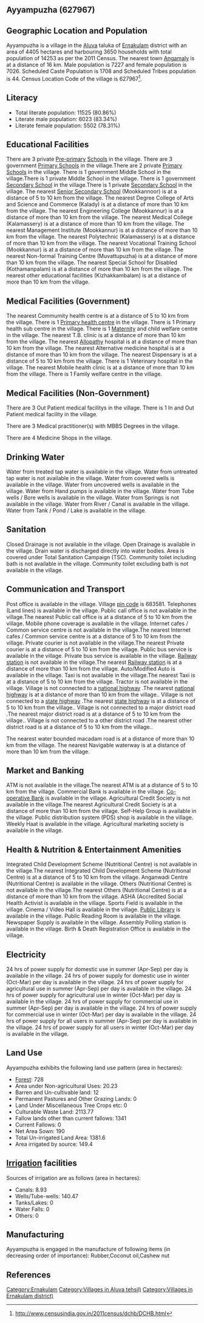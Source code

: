 {{Infobox settlement
| name=Ayyampuzha
| native_name=
| native_name_lang=
| other_name=
| nickname=
| settlement_type=Village
| image_skyline=
| image_alt=
| image_caption=
| pushpin_map=India Kerala
| pushpin_label_position=right
| pushpin_map_alt=
| pushpin_map_caption=Location in Kerala, India
| latd=
| latm=
| lats=
| latNS=
| longd=
| longm=
| longs=
| longEW=
| coordinates_display=inline,title
| subdivision_type=Country
| subdivision_name={{flag|India}}
| subdivision_type1=[[States and territories of India|State]]
| subdivision_name1=Kerala 
| subdivision_type2=[[List of districts of India|District]]
| subdivision_name2=Ernakulam
| subdivision_type3=Tahsil
| subdivision_name3=Aluva
| website=
| established_title=<!-- Established -->
| established_date=
| founder=
| named_for=
| government_type=
| governing_body=
| unit_pref=Metric=
| area_footnotes=
| area_rank=
| area_total_km2=44.05
| elevation_footnotes=
| elevation_m=
| population_total=14253
| population_as_of=2011
| population_rank=
| population_density_km2=323
| population_demonym=
| population_footnotes=
| demographics_type1=Languages
| demographics1_title1=Official
| demographics1_info1=[[Malayalam language|Malayalam]]
| timezone1=[[Indian Standard Time|IST]]
| utc_offset1==+5:30
| postal_code_type=[[Postal Index Number|PIN]]
| postal_code=683581
| area_code_type=Telephone code
| area_code=
| registration_plate=
| blank1_name_sec1=Nearest city
| blank1_info_sec1=[[Angamaly]]
| blank2_name_sec1=[[Human sex ratio|Sex ratio]]
| blank2_info_sec1=972 [[male|♂]]/[[female|♀]]
| blank3_name_sec1=Literacy
| blank3_info_sec1=80.86%
| blank1_name_sec2=[[2011 Census of India|2011 census]] code
| blank1_info_sec2=627967
| footnotes=
}}

== Ayyampuzha (627967) ==

== Geographic Location and Population ==

Ayyampuzha is a village in the [[Aluva]] taluka of [[Ernakulam]] district with an area of 4405 hectares and harbouring 3650 households with total population of 14253 as per the 2011 Census. The nearest town [[Angamaly]] is at a distance of 16 km. Male population is 7227 and female population is 7026. Scheduled Caste Population is 1708 and Scheduled Tribes population is 44. Census Location Code of the village is 627967<ref>http://www.censusindia.gov.in/2011census/dchb/DCHB.html</ref>.


== Literacy ==  
* Total literate population: 11525 (80.86%)
* Literate male population: 6023 (83.34%)
* Literate female population: 5502 (78.31%)


== Educational Facilities ==  
There are 3 private [[Pre-primary]] [[School]]s in the village.
There are 3 government [[Primary School]]s in the village.There are 2 private [[Primary School]]s in the village.
There is 1 government Middle School in the village.There is 1 private Middle School in the village.
There is 1 government [[Secondary School]] in the village.There is 1 private [[Secondary School]] in the village.
The nearest [[Senior Secondary School]] (Mookkannoor) is at a distance of 5 to 10 km from the village.
The nearest Degree College of Arts and Science and Commerce (Kalady) is at a distance of more than 10 km from the village.
The nearest Engineering College (Mookkannur) is at a distance of more than 10 km from the village.
The nearest Medical College (Kalamassery) is at a distance of more than 10 km from the village.
The nearest Management Institute (Mookkannur) is at a distance of more than 10 km from the village.
The nearest Polytechnic (Kalamassery) is at a distance of more than 10 km from the village.
The nearest Vocational Training School (Mookkannur) is at a distance of more than 10 km from the village.
The nearest Non-formal Training Centre (Muvattupuzha) is at a distance of more than 10 km from the village.
The nearest Special School for Disabled (Kothamanpalam) is at a distance of more than 10 km from the village.
The nearest other educational facilities (Kizhakkambalam) is at a distance of more than 10 km from the village.


== Medical Facilities (Government) ==
The nearest Commumity health centre is at a distance of 5 to 10 km from the village.
There is 1 [[Primary health centre]] in the village.
There is 1 Primary health sub centre in the village.
There is 1 [[Maternity]] and child welfare centre in the village.
The nearest T.B. clinic is at a distance of more than 10 km from the village.
The nearest [[Allopathy]] hospital is at a distance of more than 10 km from the village.
The nearest Alternative medicine hospital is at a distance of more than 10 km from the village.
The nearest Dispensary is at a distance of 5 to 10 km from the village.
There is 1 Veterinary hospital in the village.
The nearest Mobile health clinic is at a distance of more than 10 km from the village.
There is 1 Family welfare centre in the village.


== Medical Facilities (Non-Government) ==
There are 3 Out Patient medical facilitys in the village.
There is 1 In and Out Patient medical facility in the village.

There are 3 Medical practitioner(s) with MBBS Degrees in the village.



There are 4 Medicine Shops in the village.



== Drinking Water ==
Water from treated tap water is available in the village.
Water from untreated tap water is not available in the village.
Water from covered wells is available in the village.
Water from uncovered wells is available in the village.
Water from Hand pumps is available in the village.
Water from Tube wells / Bore wells is available in the village.
Water from Springs is not available in the village.
Water from River / Canal is available in the village.
Water from Tank / Pond / Lake is available in the village.


== Sanitation ==
Closed Drainage is not available in the village.
Open Drainage is available in the village.
Drain water is discharged directly into water bodies.
Area is covered under Total Sanitation Campaign (TSC).
Community toilet including bath is not available in the village.
Community toilet excluding bath is not available in the village.


== Communication and Transport ==
Post office is available in the village.
Village [[pin code]] is 683581.
Telephones (Land lines) is available in the village.
Public call office is not available in the village.The nearest Public call office is at a distance of 5 to 10 km from the village.
Mobile phone coverage is available in the village.
Internet cafes / Common service centre is not available in the village.The nearest Internet cafes / Common service centre is at a distance of 5 to 10 km from the village.
Private courier is not available in the village.The nearest Private courier is at a distance of 5 to 10 km from the village.
Public bus service is available in the village.
Private bus service is available in the village.
[[Railway station]] is not available in the village.The nearest [[Railway station]] is at a distance of more than 10 km from the village.
Auto/Modified Auto is available in the village.
Taxi is not available in the village.The nearest Taxi is at a distance of 5 to 10 km from the village.
Tractor is not available in the village.
Village is not connected to a [[national highway]] .The nearest [[national highway]] is at a distance of more than 10 km from the village..
Village is not connected to a [[state highway]] .The nearest [[state highway]] is at a distance of 5 to 10 km from the village..
Village is not connected to a major district road   .The nearest major district road   is at a distance of 5 to 10 km from the village..
Village is not connected to a other district road .The nearest other district road is at a distance of 5 to 10 km from the village..


The nearest water bounded macadam road is at a distance of more than 10 km from the village.
The nearest Navigable waterway is at a distance of more than 10 km from the village.



== Market and Banking ==
ATM is not available in the village.The nearest ATM is at a distance of 5 to 10 km from the village.
Commercial Bank is available in the village.
[[Co-operative Bank]] is available in the village.
Agricultural Credit Society is not available in the village.The nearest Agricultural Credit Society is at a distance of more than 10 km from the village.
Self-Help Group is available in the village.
Public distribution system (PDS) shop is available in the village.
Weekly Haat is available in the village.
Agricultural marketing society is available in the village.


== Health & Nutrition & Entertainment Amenities ==
Integrated Child Development Scheme (Nutritional Centre) is not available in the village.The nearest Integrated Child Development Scheme (Nutritional Centre) is at a distance of 5 to 10 km from the village.
Anganwadi Centre (Nutritional Centre) is available in the village.
Others (Nutritional Centre) is not available in the village.The nearest Others (Nutritional Centre) is at a distance of more than 10 km from the village.
ASHA (Accredited Social Health Activist is available in the village.
Sports Field is available in the village.
Cinema / Video Hall is available in the village.
[[Public Library]] is available in the village.
Public Reading Room is available in the village.
Newspaper Supply is available in the village.
Assembly Polling station is available in the village.
Birth & Death Registration Office is available in the village.


== Electricity ==
24 hrs of power supply for domestic use in summer (Apr-Sep) per day is available in the village.
24 hrs of power supply for domestic use in winter (Oct-Mar) per day is available in the village.
24 hrs of power supply for agricultural use in summer (Apr-Sep) per day is available in the village.
24 hrs of power supply for agricultural use in winter (Oct-Mar) per day is available in the village.
24 hrs of power supply for commercial use in summer (Apr-Sep) per day is available in the village.
24 hrs of power supply for commercial use in winter (Oct-Mar) per day is available in the village.
24 hrs of power supply for all users in summer (Apr-Sep) per day is available in the village.
24 hrs of power supply for all users in winter (Oct-Mar) per day is available in the village.


== Land Use ==
Ayyampuzha exhibits the following land use pattern (area in hectares):
* [[Forest]]: 728
* Area under Non-agricultural Uses: 20.23
* Barren and Un-cultivable land: 12
* Permanent Pastures and Other Grazing Lands: 0
* Land Under Miscellaneous Tree Crops etc: 0
* Culturable Waste Land: 2113.77
* Fallow lands other than current fallows: 1341
* Current Fallows: 0
* Net Area Sown: 190
* Total Un-irrigated Land Area: 1381.6
* Area irrigated by source: 149.4


== [[Irrigation]] facilities ==
Sources of irrigation are as follows (area in hectares):
* Canals: 8.93
* Wells/Tube-wells: 140.47
* Tanks/Lakes: 0
* Water Falls: 0
* Others: 0


== Manufacturing ==
Ayyampuzha is engaged in the manufacture of following items (in decreasing order of importance): Rubber,Coconut oil,Cashew nut


[[Category:Ernakulam]]
[[Category:Villages in Aluva tehsil)]]
[[Category:Villages in Ernakulam district)]]


== References ==
{{Reflist}}


